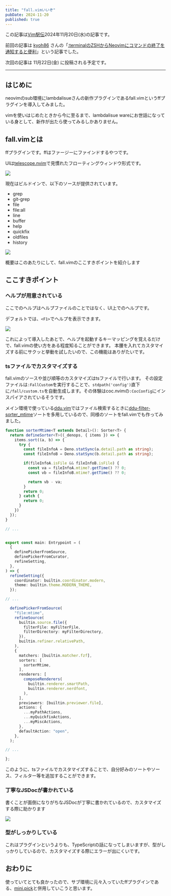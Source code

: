 ```yaml
---
title: "fall.vimいいぞ"
pubDate: 2024-11-20
published: true
---
```



この記事は[Vim駅伝](https://vim-jp.org/ekiden/)2024年11月20日(水)の記事です。

前回の記事は [kyoh86](https://github.com/kyoh86) さんの「[:terminalのZSHからNeovimにコマンドの終了を通知すると便利](https://zenn.dev/vim_jp/articles/2d192656cad3e0)」という記事でした。

次回の記事は 11月22日(金) に投稿される予定です。

---

## はじめに

neovimのsub環境にlambdalisueさんの新作プラグインであるfall.vimというffプラグインを導入してみました。

<OG url="https://github.com/vim-fall/fall.vim" />

vimを使いはじめたときから今に至るまで、lambdalisue wareにお世話になっている身として、新作が出たら使ってみるしかありません。

## fall.vimとは

ffプラグインです。ffはファージーにファインドするやつです。

UIは[telescope.nvim](https://github.com/nvim-telescope/telescope.nvim)で見慣れたフローティングウィンドウ形式です。

![](/images/blog/2024-11-20-vim-ekiden/img1.png)

現在はビルドインで、以下のソースが提供されています。

- grep
- git-grep
- file
- file:all
- line
- buffer
- help
- quickfix
- oldfiles
- history

![](/images/blog/2024-11-20-vim-ekiden/img3.png)


概要はこのあたりにして、fall.vimのここすきポイントを紹介します

## ここすきポイント

### ヘルプが用意されている

ここでのヘルプはヘルプファイルのことではなく、UI上でのヘルプです。

デフォルトでは、`<F1>`でヘルプを表示できます。

![](/images/blog/2024-11-20-vim-ekiden/img2.png)

これによって導入したあとで、ヘルプを起動するキーマッピングを覚えるだけで、fall.vimの使い方をある程度知ることができます。
本腰を入れてカスタマイズする前にサクッと挙動を試したいので、この機能はありがたいです。

### tsファイルでカスタマイズする

fall.vimのソースや並び順等のカスタマイズはtsファイルで行います。
その設定ファイルは`:FallCustom`を実行することで、`stdpath('config')`直下に`/fall/custom.ts`を自動生成します。その体験はcoc.nvimの`:CocConfig`にインスパイアされているそうです。

メイン環境で使っている[ddu.vim](https://github.com/Shougo/ddu.vim)ではファイル検索するときに[ddu-filter-sorter_mtime](https://github.com/kuuote/ddu-filter-sorter_mtime)ソートを多用しているので、同様のソートをfall.vimでも作ってみました。

```ts title="fall/custom.ts"
function sorterMtime<T extends Detail>(): Sorter<T> {
  return defineSorter<T>((_denops, { items }) => {
    items.sort((a, b) => {
      try {
        const fileInfoA = Deno.statSync(a.detail.path as string);
        const fileInfoB = Deno.statSync(b.detail.path as string);

        if(fileInfoA.isFile && fileInfoB.isFile) {
          const va = fileInfoA.mtime?.getTime() ?? 0;
          const vb = fileInfoB.mtime?.getTime() ?? 0;

          return vb - va;
        }
        return 0;
      } catch {
        return 0;
      }
    })
  });
}

// ...


export const main: Entrypoint = (
  {
    definePickerFromSource,
    definePickerFromCurator,
    refineSetting,
  },
) => {
  refineSetting({
    coordinator: builtin.coordinator.modern,
    theme: builtin.theme.MODERN_THEME,
  });

// ...

  definePickerFromSource(
    "file:mtime",
    refineSource(
      builtin.source.file({
        filterFile: myFilterFile,
        filterDirectory: myFilterDirectory,
      }),
      builtin.refiner.relativePath,
    ),
    {
      matchers: [builtin.matcher.fzf],
      sorters: [
        sorterMtime,
      ],
      renderers: [
        composeRenderers(
          builtin.renderer.smartPath,
          builtin.renderer.nerdfont,
        ),
      ],
      previewers: [builtin.previewer.file],
      actions: {
        ...myPathActions,
        ...myQuickfixActions,
        ...myMiscActions,
      },
      defaultAction: "open",
    },
  );

// ...

};
```

このように、tsファイルでカスタマイズすることで、自分好みのソートやソース、フィルター等を追加することができます。


### 丁寧なJSDocが書かれている

書くことが面倒になりがちなJSDocが丁寧に書かれているので、カスタマイズする際に助かります

![](/images/blog/2024-11-20-vim-ekiden/Animation1.gif)


### 型がしっかりしている

これはプラグインというよりも、TypeScriptの話になってしまいますが、型がしっかりしているので、カスタマイズする際にエラーが出にくいです。

## おわりに

使っていてとても良かったので、サブ環境に元々入っていたffプラグインである、[mini.pick](https://github.com/echasnovski/mini.pick)と併用していこうと思います。
